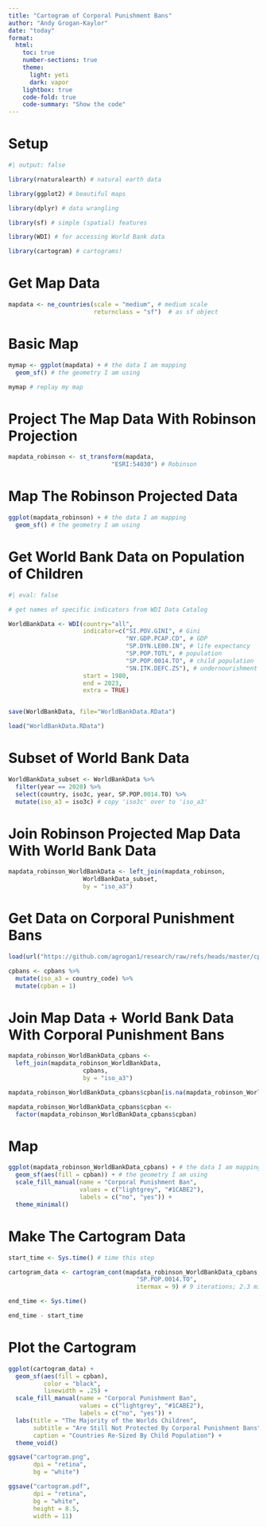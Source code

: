 ```yaml
---
title: "Cartogram of Corporal Punishment Bans"
author: "Andy Grogan-Kaylor"
date: "today"
format:
  html:
    toc: true
    number-sections: true
    theme:
      light: yeti
      dark: vapor
    lightbox: true
    code-fold: true
    code-summary: "Show the code"
---
```


# Setup

```r
#| output: false

library(rnaturalearth) # natural earth data

library(ggplot2) # beautiful maps

library(dplyr) # data wrangling

library(sf) # simple (spatial) features

library(WDI) # for accessing World Bank data

library(cartogram) # cartograms!

```

# Get Map Data

```r

mapdata <- ne_countries(scale = "medium", # medium scale
                        returnclass = "sf")  # as sf object

```

# Basic Map

```r

mymap <- ggplot(mapdata) + # the data I am mapping
  geom_sf() # the geometry I am using

mymap # replay my map

```

# Project The Map Data With Robinson Projection

```r

mapdata_robinson <- st_transform(mapdata,
                             "ESRI:54030") # Robinson

```

# Map The Robinson Projected Data

```r

ggplot(mapdata_robinson) + # the data I am mapping
  geom_sf() # the geometry I am using

```

# Get World Bank Data on Population of Children

```r
#| eval: false

# get names of specific indicators from WDI Data Catalog

WorldBankData <- WDI(country="all", 
                     indicator=c("SI.POV.GINI", # Gini
                                 "NY.GDP.PCAP.CD", # GDP
                                 "SP.DYN.LE00.IN", # life expectancy
                                 "SP.POP.TOTL", # population
                                 "SP.POP.0014.TO", # child population 
                                 "SN.ITK.DEFC.ZS"), # undernourishment
                     start = 1980, 
                     end = 2023, 
                     extra = TRUE) 


save(WorldBankData, file="WorldBankData.RData")

```

```r

load("WorldBankData.RData")

```

# Subset of World Bank Data

```r

WorldBankData_subset <- WorldBankData %>% 
  filter(year == 2020) %>%
  select(country, iso3c, year, SP.POP.0014.TO) %>%
  mutate(iso_a3 = iso3c) # copy 'iso3c' over to 'iso_a3'

```

# Join Robinson Projected Map Data With World Bank Data

```r

mapdata_robinson_WorldBankData <- left_join(mapdata_robinson, 
                     WorldBankData_subset, 
                     by = "iso_a3")

```

# Get Data on Corporal Punishment Bans

```r

load(url("https://github.com/agrogan1/research/raw/refs/heads/master/cpbans/CPBans.RData"))

cpbans <- cpbans %>%
  mutate(iso_a3 = country_code) %>% 
  mutate(cpban = 1)

```

# Join Map Data + World Bank Data With Corporal Punishment Bans

```r

mapdata_robinson_WorldBankData_cpbans <-
  left_join(mapdata_robinson_WorldBankData, 
                     cpbans, 
                     by = "iso_a3")

mapdata_robinson_WorldBankData_cpbans$cpban[is.na(mapdata_robinson_WorldBankData_cpbans$cpban)] <- 0 # convert NA's to "No"

mapdata_robinson_WorldBankData_cpbans$cpban <- 
  factor(mapdata_robinson_WorldBankData_cpbans$cpban)

```

# Map

```r

ggplot(mapdata_robinson_WorldBankData_cpbans) + # the data I am mapping
  geom_sf(aes(fill = cpban)) + # the geometry I am using
  scale_fill_manual(name = "Corporal Punishment Ban",
                    values = c("lightgrey", "#1CABE2"),
                    labels = c("no", "yes")) +
  theme_minimal()


```

# Make The Cartogram Data

```r

start_time <- Sys.time() # time this step

cartogram_data <- cartogram_cont(mapdata_robinson_WorldBankData_cpbans, 
                                    "SP.POP.0014.TO", 
                                    itermax = 9) # 9 iterations; 2.3 minutes

end_time <- Sys.time()

end_time - start_time

```

# Plot the Cartogram

```r

ggplot(cartogram_data) + 
  geom_sf(aes(fill = cpban),
          color = "black",
          linewidth = .25) +
  scale_fill_manual(name = "Corporal Punishment Ban",
                    values = c("lightgrey", "#1CABE2"),
                    labels = c("no", "yes")) +
  labs(title = "The Majority of the Worlds Children",
       subtitle = "Are Still Not Protected By Corporal Punishment Bans",
       caption = "Countries Re-Sized By Child Population") +
  theme_void()

ggsave("cartogram.png", 
       dpi = "retina",
       bg = "white")

ggsave("cartogram.pdf", 
       dpi = "retina",
       bg = "white",
       height = 8.5,
       width = 11)

```

